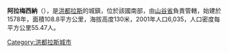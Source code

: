 '''阿拉梅西納'''（{{lang-es|Aramecina}}），是[[洪都拉斯|洪都拉斯]]的城鎮，位於該國南部，由[[山谷省_(洪都拉斯)|山谷省]]負責管轄，始建於1578年，面積108.8平方公里，海拔高度130米，2001年人口6,035，人口密度每平方公里55.47人。

{{coord|13|45|N|87|43|W|display=title|region:HN_type:city_source:GNS-enwiki}}

{{Honduras-geo-stub}}
[[Category:洪都拉斯城市|Category:洪都拉斯城市]]